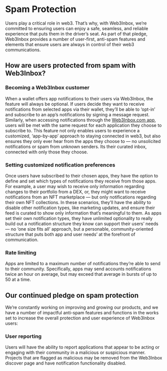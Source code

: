 # Spam Protection

Users play a critical role in web3. That’s why, with Web3Inbox, we’re committed to ensuring users can enjoy a safe, seamless, and reliable experience that puts them in the driver’s seat. As part of that pledge, Web3Inbox provides a number of user-first, anti-spam features and elements that ensure users are always in control of their web3 communications.

## How are users protected from spam with Web3Inbox?

### Becoming a Web3Inbox customer

When a wallet offers app notifications to their users via Web3Inbox, the feature will always be optional. If users decide they want to receive notifications from selected apps via their wallet, they’ll be able to ‘opt-in’ and subscribe to an app’s notifications by signing a message request. Similarly, when accessing notifications through the [Web3Inbox.com app](https://app.web3inbox.com), users will be met with the same request for each application they choose to subscribe to. This feature not only enables users to experience a customized, ‘app-by-app’ approach to staying connected in web3, but also ensures they only ever hear from the apps they choose to — no unsolicited notifications or spam from unknown senders. Its their curated inbox, connected with only those they choose.

### Setting customized notification preferences

Once users have subscribed to their chosen apps, they have the option to define and set which types of notifications they receive from those apps. For example, a user may wish to receive only information regarding changes to their portfolio from a DEX, or, they might want to receive notifications from an NFT marketplace — but only notifications regarding their own NFT collections. In these scenarios, they’ll have the ability to disable other notification types, like marketing updates, and ensure their feed is curated to show only information that’s meaningful to them. As apps set their own notification types, they have unlimited optionality to really build out a notification structure they know can support their users’ needs — no ‘one size fits all’ approach, but a personable, community-oriented structure that puts both app and user needs’ at the forefront of communication.

### Rate limiting

Apps are limited to a maximum number of notifications they’re able to send to their community. Specifically, apps may send accounts notifications twice an hour on average, but may exceed that average in bursts of up to 50 at a time.

## Our continued pledge on spam protection

We’re constantly working on improving and growing our products, and we have a number of impactful anti-spam features and functions in the works set to increase the overall protection and user experience of Web3Inbox users:

### User reporting

Users will have the ability to report applications that appear to be acting or engaging with their community in a malicious or suspicious manner. Projects that are flagged as malicious may be removed from the Web3Inbox discover page and have notification functionality disabled.

